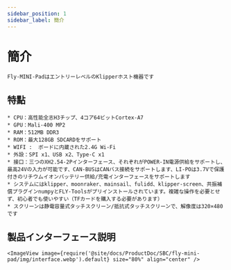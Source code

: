```yaml
---
sidebar_position: 1
sidebar_label: 簡介
---
```


# 簡介

    Fly-MINI-PadはエントリーレベルのKlipperホスト機器です

## 特點

    * CPU：高性能全志H3チップ、4コア64ビットCortex-A7
    * GPU：Mali-400 MP2
    * RAM：512MB DDR3
    * ROM：最大128GB SDCARDをサポート
    * WIFI :  ボードに内蔵された2.4G Wi-Fi
    * 外設：SPI x1、USB x2、Type-C x1
    * 接口：三つのXH2.54-2Pインターフェース、それぞれがPOWER-IN電源供給をサポートし、最高24Vの入力が可能です、CAN-BUSはCANバス接続をサポートします、LI-POは3.7Vで保護付きのリチウムイオンバッテリー供給/充電インターフェースをサポートします
    * システムにはklipper、moonraker、mainsail、fulidd、klipper-screen、共振補償プラグインnumpyとFLY-Toolsがプリインストールされています。複雑な操作を必要とせず、初心者でも使いやすい（TFカードを購入する必要があります）
    * スクリーンは静電容量式タッチスクリーン/抵抗式タッチスクリーンで、解像度は320×480です

## 製品インターフェース説明

    <ImageView image={require('@site/docs/ProductDoc/SBC/fly-mini-pad/img/interface.webp').default} size="80%" align="center" />
